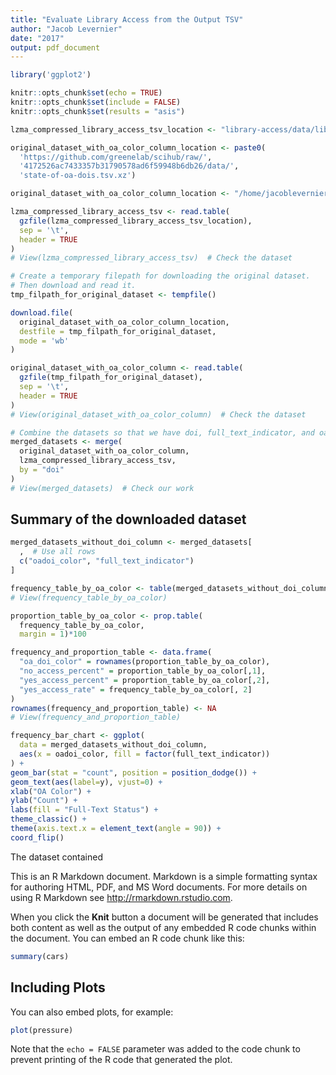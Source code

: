 ```yaml
---
title: "Evaluate Library Access from the Output TSV"
author: "Jacob Levernier"
date: "2017"
output: pdf_document
---
```


```r
library('ggplot2')

knitr::opts_chunk$set(echo = TRUE)
knitr::opts_chunk$set(include = FALSE)
knitr::opts_chunk$set(results = "asis")
```

```r
lzma_compressed_library_access_tsv_location <- "library-access/data/library_coverage_xml_and_fulltext_indicators.tsv.xz"

original_dataset_with_oa_color_column_location <- paste0(
  'https://github.com/greenelab/scihub/raw/',
  '4172526ac7433357b31790578ad6f59948b6db26/data/',
  'state-of-oa-dois.tsv.xz')

original_dataset_with_oa_color_column_location <- "/home/jacoblevernier/Downloads/state-of-oa-dois.tsv.xz"
```


```r
lzma_compressed_library_access_tsv <- read.table(
  gzfile(lzma_compressed_library_access_tsv_location),
  sep = '\t',
  header = TRUE
)
# View(lzma_compressed_library_access_tsv)  # Check the dataset

# Create a temporary filepath for downloading the original dataset.
# Then download and read it.
tmp_filpath_for_original_dataset <- tempfile()

download.file(
  original_dataset_with_oa_color_column_location,
  destfile = tmp_filpath_for_original_dataset,
  mode = 'wb'
)

original_dataset_with_oa_color_column <- read.table(
  gzfile(tmp_filpath_for_original_dataset),
  sep = '\t',
  header = TRUE
)
# View(original_dataset_with_oa_color_column)  # Check the dataset
```

```r
# Combine the datasets so that we have doi, full_text_indicator, and oadoi_color
merged_datasets <- merge(
  original_dataset_with_oa_color_column,
  lzma_compressed_library_access_tsv,
  by = "doi"
)
# View(merged_datasets)  # Check our work
```

## Summary of the downloaded dataset

```r
merged_datasets_without_doi_column <- merged_datasets[
  ,  # Use all rows
  c("oadoi_color", "full_text_indicator")
]

frequency_table_by_oa_color <- table(merged_datasets_without_doi_column)
# View(frequency_table_by_oa_color)

proportion_table_by_oa_color <- prop.table(
  frequency_table_by_oa_color,
  margin = 1)*100

frequency_and_proportion_table <- data.frame(
  "oa_doi_color" = rownames(proportion_table_by_oa_color),
  "no_access_percent" = proportion_table_by_oa_color[,1],
  "yes_access_percent" = proportion_table_by_oa_color[,2],
  "yes_access_rate" = frequency_table_by_oa_color[, 2]
)
rownames(frequency_and_proportion_table) <- NA
# View(frequency_and_proportion_table)

frequency_bar_chart <- ggplot(
  data = merged_datasets_without_doi_column,
  aes(x = oadoi_color, fill = factor(full_text_indicator))
) +
geom_bar(stat = "count", position = position_dodge()) +
geom_text(aes(label=y), vjust=0) +
xlab("OA Color") +
ylab("Count") +
labs(fill = "Full-Text Status") +
theme_classic() +
theme(axis.text.x = element_text(angle = 90)) +
coord_flip()
```

The dataset contained 

This is an R Markdown document. Markdown is a simple formatting syntax for authoring HTML, PDF, and MS Word documents. For more details on using R Markdown see <http://rmarkdown.rstudio.com>.

When you click the **Knit** button a document will be generated that includes both content as well as the output of any embedded R code chunks within the document. You can embed an R code chunk like this:

```r
summary(cars)
```

## Including Plots

You can also embed plots, for example:

```r
plot(pressure)
```

Note that the `echo = FALSE` parameter was added to the code chunk to prevent printing of the R code that generated the plot.
